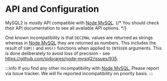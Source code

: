 # API and Configuration

MySQL2 is mostly API compatible with [Node MySQL][node-mysql].
{/* You should check their API documentation to see all available API options. */}

One known incompatibility is that `DECIMAL` values are returned as strings whereas in [Node MySQL][node-mysql] they are returned as numbers. This includes the result of `SUM()` and `AVG()` functions when applied to `INTEGER` arguments. This is done deliberately to avoid loss of precision - see https://github.com/sidorares/node-mysql2/issues/935.

:::info
If you find any other incompatibility with [Node MySQL][node-mysql], Please report via Issue tracker. We will fix reported incompatibility on priority basis.
:::

[node-mysql]: https://github.com/mysqljs/mysql